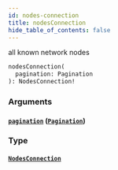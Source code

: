 ```yaml
---
id: nodes-connection
title: nodesConnection
hide_table_of_contents: false
---
```



all known network nodes

```graphql
nodesConnection(
  pagination: Pagination
): NodesConnection!
```


### Arguments

#### [`pagination`](#) ([`Pagination`](/docs/testnet/graphql/inputs/pagination))




### Type

#### [`NodesConnection`](/docs/testnet/graphql/objects/nodes-connection)







